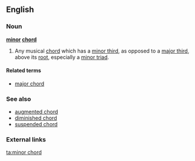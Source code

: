 ==English==

===Noun===
'''[[minor]] [[chord]]'''

# {{music}} Any musical [[chord]] which has a [[minor third]], as opposed to a [[major third]], above its [[root]], especially a [[minor triad]].

====Related terms====
* [[major chord]]

===See also===
* [[augmented chord]]
* [[diminished chord]]
* [[suspended chord]]

===External links===
{{pedia|minor chord}}

[[ta:minor chord]]